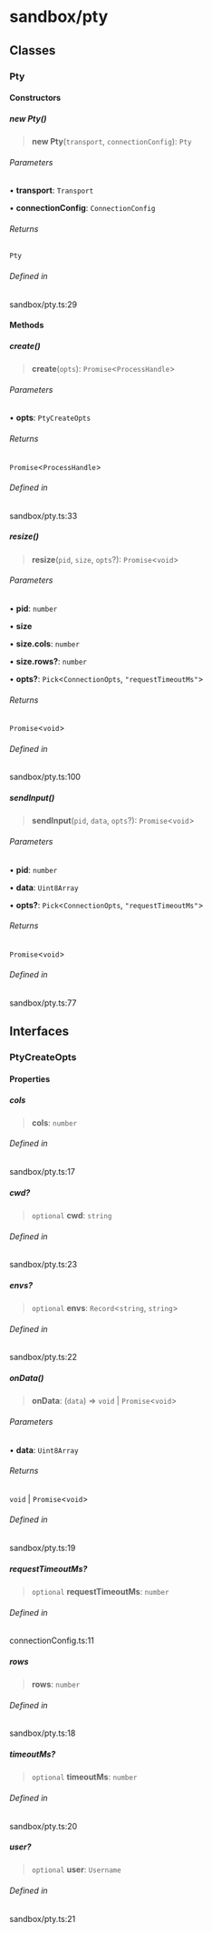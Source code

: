 # sandbox/pty

## Classes

### Pty

#### Constructors

##### new Pty()

> **new Pty**(`transport`, `connectionConfig`): `Pty`

###### Parameters

• **transport**: `Transport`

• **connectionConfig**: `ConnectionConfig`

###### Returns

`Pty`

###### Defined in

sandbox/pty.ts:29

#### Methods

##### create()

> **create**(`opts`): `Promise`\<`ProcessHandle`\>

###### Parameters

• **opts**: `PtyCreateOpts`

###### Returns

`Promise`\<`ProcessHandle`\>

###### Defined in

sandbox/pty.ts:33

##### resize()

> **resize**(`pid`, `size`, `opts`?): `Promise`\<`void`\>

###### Parameters

• **pid**: `number`

• **size**

• **size.cols**: `number`

• **size.rows?**: `number`

• **opts?**: `Pick`\<`ConnectionOpts`, `"requestTimeoutMs"`\>

###### Returns

`Promise`\<`void`\>

###### Defined in

sandbox/pty.ts:100

##### sendInput()

> **sendInput**(`pid`, `data`, `opts`?): `Promise`\<`void`\>

###### Parameters

• **pid**: `number`

• **data**: `Uint8Array`

• **opts?**: `Pick`\<`ConnectionOpts`, `"requestTimeoutMs"`\>

###### Returns

`Promise`\<`void`\>

###### Defined in

sandbox/pty.ts:77

## Interfaces

### PtyCreateOpts

#### Properties

##### cols

> **cols**: `number`

###### Defined in

sandbox/pty.ts:17

##### cwd?

> `optional` **cwd**: `string`

###### Defined in

sandbox/pty.ts:23

##### envs?

> `optional` **envs**: `Record`\<`string`, `string`\>

###### Defined in

sandbox/pty.ts:22

##### onData()

> **onData**: (`data`) => `void` \| `Promise`\<`void`\>

###### Parameters

• **data**: `Uint8Array`

###### Returns

`void` \| `Promise`\<`void`\>

###### Defined in

sandbox/pty.ts:19

##### requestTimeoutMs?

> `optional` **requestTimeoutMs**: `number`

###### Defined in

connectionConfig.ts:11

##### rows

> **rows**: `number`

###### Defined in

sandbox/pty.ts:18

##### timeoutMs?

> `optional` **timeoutMs**: `number`

###### Defined in

sandbox/pty.ts:20

##### user?

> `optional` **user**: `Username`

###### Defined in

sandbox/pty.ts:21
